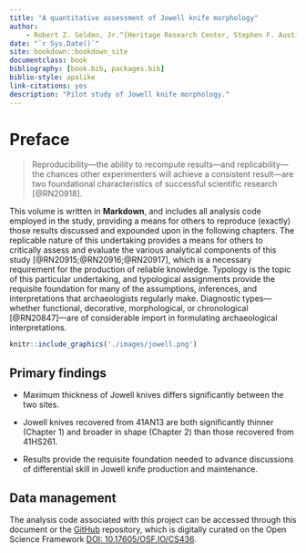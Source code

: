 ```yaml
--- 
title: "A quantitative assessment of Jowell knife morphology"
author: 
    - Robert Z. Selden, Jr.^[Heritage Research Center, Stephen F. Austin State University and Cultural Heritage Department, Jean Monnet University, zselden@sfasu.edu]
date: "`r Sys.Date()`"
site: bookdown::bookdown_site
documentclass: book
bibliography: [book.bib, packages.bib]
biblio-style: apalike
link-citations: yes
description: "Pilot study of Jowell knife morphology."
---
```


# Preface {-}

>Reproducibility---the ability to recompute results---and replicability---the chances other experimenters will achieve a consistent result---are two foundational characteristics of successful scientific research [@RN20918].

This volume is written in **Markdown**, and includes all analysis code employed in the study, providing a means for others to reproduce (exactly) those results discussed and expounded upon in the following chapters. The replicable nature of this undertaking provides a means for others to critically assess and evaluate the various analytical components of this study [@RN20915;@RN20916;@RN20917], which is a necessary requirement for the production of reliable knowledge. Typology is the topic of this particular undertaking, and typological assignments provide the requisite foundation for many of the assumptions, inferences, and interpretations that archaeologists regularly make. Diagnostic types---whether functional, decorative, morphological, or chronological [@RN20847]---are of considerable import in formulating archaeological interpretations.

```r
knitr::include_graphics('./images/jowell.png')
```

## Primary findings

* Maximum thickness of Jowell knives differs significantly between the two sites.

* Jowell knives recovered from 41AN13 are both significantly thinner (Chapter 1) and broader in shape (Chapter 2) than those recovered from 41HS261.

* Results provide the requisite foundation needed to advance discussions of differential skill in Jowell knife production and maintenance.

## Data management

The analysis code associated with this project can be accessed through this document or the [GitHub](https://github.com/aksel-blaise/jowell) repository, which is digitally curated on the Open Science Framework [DOI: 10.17605/OSF.IO/CS436](https://osf.io/cs436/).
